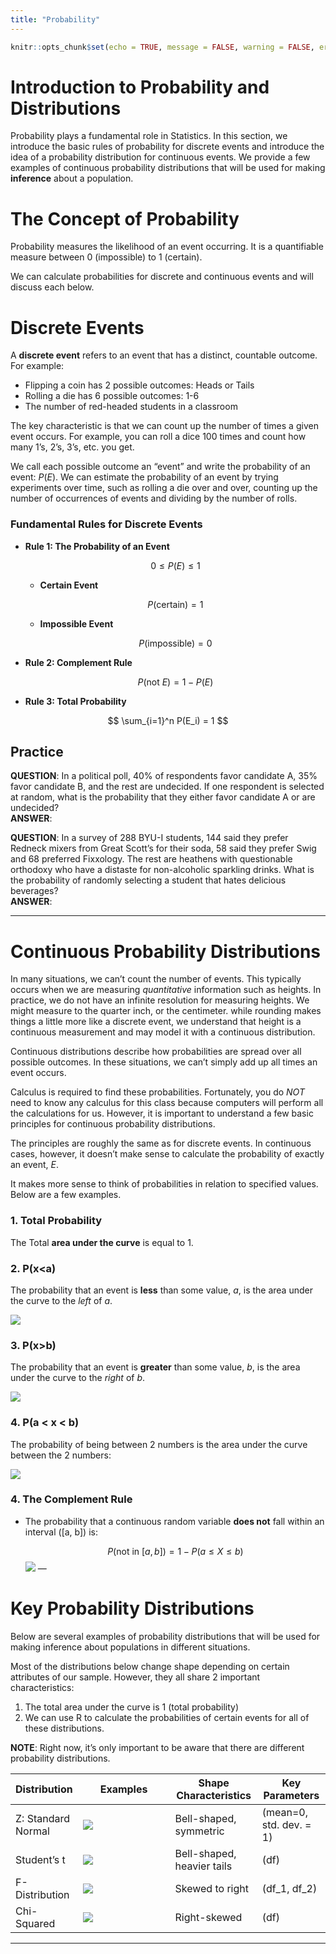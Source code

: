 ```yaml
---
title: "Probability"
---
```

```r
knitr::opts_chunk$set(echo = TRUE, message = FALSE, warning = FALSE, error = TRUE)
```

# Introduction to Probability and Distributions

Probability plays a fundamental role in Statistics.  In this section, we introduce the basic rules of probability for discrete events and introduce the idea of a probability distribution for continuous events.  We provide a few examples of continuous probability distributions that will be used for making **inference** about a population.  


# The Concept of Probability

Probability measures the likelihood of an event occurring.  It is a quantifiable measure between 0 (impossible) to 1 (certain).  

We can calculate probabilities for discrete and continuous events and will discuss each below.  


# Discrete Events

A **discrete event** refers to an event that has a distinct, countable outcome.  For example:  

  * Flipping a coin has 2 possible outcomes:  Heads or Tails
  * Rolling a die has 6 possible outcomes: 1-6
  * The number of red-headed students in a classroom

The key characteristic is that we can count up the number of times a given event occurs.  For example, you can roll a dice 100 times and count how many 1's, 2's, 3's, etc. you get.  

We call each possible outcome an "event" and write the probability of an event:  $P(E)$.  We can estimate the probability of an event by trying experiments over time, such as rolling a die over and over, counting up the number of occurrences of events and dividing by the number of rolls.  

### Fundamental Rules for Discrete Events

- **Rule 1: The Probability of an Event**
  
  $$
  0 \leq P(E) \leq 1
  $$
  - **Certain Event**
  
  $$
  P(\text{certain}) = 1
  $$
  
  - **Impossible Event**
  
  $$
  P(\text{impossible}) = 0
  $$
  
- **Rule 2: Complement Rule**
  
  $$
  P(\text{not } E) = 1 - P(E)
  $$
- **Rule 3: Total Probability**
  
$$
\sum_{i=1}^n P(E_i) = 1
$$

## Practice

__QUESTION__:  In a political poll, 40% of respondents favor candidate A, 35% favor candidate B, and the rest are undecided. If one respondent is selected at random, what is the probability that they either favor candidate A or are undecided?  
__ANSWER__:  

__QUESTION__:  In a survey of 288 BYU-I students, 144 said they prefer Redneck mixers from Great Scott's for their soda, 58 said they prefer Swig and 68 preferred Fixxology.  The rest are heathens with questionable orthodoxy who have a distaste for non-alcoholic sparkling drinks.  What is the probability of randomly selecting a student that hates delicious beverages?  
__ANSWER__:  


---

# Continuous Probability Distributions

In many situations, we can't count the number of events.  This typically occurs when we are measuring *quantitative* information such as heights.  In practice, we do not have an infinite resolution for measuring heights.  We might measure to the quarter inch, or the centimeter.  while rounding makes things a little more like a discrete event, we understand that height is a continuous measurement and may model it with a continuous distribution.  

Continuous distributions describe how probabilities are spread over all possible outcomes.  In these situations, we can't simply add up all times an event occurs.  

Calculus is required to find these probabilities.  Fortunately, you do *NOT* need to know any calculus for this class because computers will perform all the calculations for us.  However, it is important to understand a few basic principles for continuous probability distributions.  

The principles are roughly the same as for discrete events.  In continuous cases, however, it doesn't make sense to calculate the probability of exactly an event, $E$.  

It makes more sense to think of probabilities in relation to specified values.  Below are a few examples.  

### 1. Total Probability

The Total **area under the curve** is equal to 1.  

### 2. P(x<a)

The probability that an event is **less** than some value, $a$, is the area under the curve to the *left* of $a$.

![](https://github.com/byuistats/Math221D_Course/raw/main/Images/Prob_Less_Than_Example.png)

### 3. P(x>b)

The probability that an event is **greater** than some value, $b$, is the area under the curve to the *right* of $b$.

![](https://github.com/byuistats/Math221D_Course/raw/main/Images/Prob_Greater_Than_Example.png)

### 4. P(a < x < b)

The probability of being between 2 numbers is the area under the curve between the 2 numbers:

![](https://github.com/byuistats/Math221D_Course/raw/main/Images/Normal_Probability_Example.png)

### 4. The Complement Rule
- The probability that a continuous random variable **does not** fall within an interval \([a, b]\) is:
  
  $$
  P(\text{not in } [a, b]) = 1 - P(a \leq X \leq b)
  $$
![](https://github.com/byuistats/Math221D_Course/raw/main/Images/Prob_Outside_Range.png)
---

# Key Probability Distributions

Below are several examples of probability distributions that will be used for making inference about populations in different situations.  

Most of the distributions below change shape depending on certain attributes of our sample.  However, they all share 2 important characteristics:  

  1. The total area under the curve is 1 (total probability)
  2. We can use R to calculate the probabilities of certain events for all of these distributions.
  
__NOTE__:  Right now, it's only important to be aware that there are different probability distributions.  


| Distribution     | Examples                                     | Shape Characteristics              | Key Parameters               |
|------------------|----------------------------------------------|-------------------------------------|------------------------------|
| Z: Standard Normal           | ![](https://github.com/byuistats/Math221D_Course/raw/main/Images/Standard_Normal_Distribution_Example.png)     | Bell-shaped, symmetric            | (mean=0, std. dev. = 1)               |
| Student's t      | ![](https://github.com/byuistats/Math221D_Course/raw/main/Images/Students_T_Examples.png)          | Bell-shaped, heavier tails        | \(df\)                      |
| F-Distribution   | ![](https://github.com/byuistats/Math221D_Course/raw/main/Images/F_Dist_Example.png)                   | Skewed to right                   | \(df_1, df_2\)              |
| Chi-Squared      | ![](https://github.com/byuistats/Math221D_Course/raw/main/Images/Chi_Square_Dist_Examples.png)          | Right-skewed                      | \(df\)                      |

---

